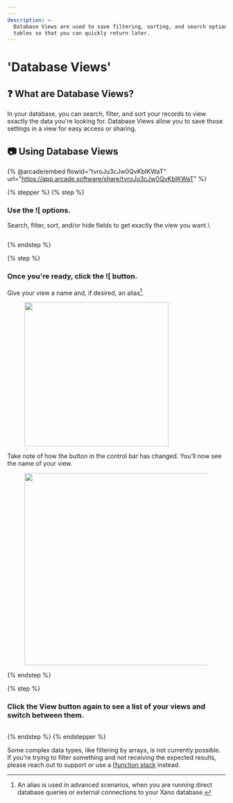```yaml
---
---
description: >-
  Database Views are used to save filtering, sorting, and search options in your
  tables so that you can quickly return later.
---
```


# 'Database Views'

## :question: What are Database Views?

In your database, you can search, filter, and sort your records to view exactly the data you're looking for. Database Views allow you to save those settings in a view for easy access or sharing.

## :camera: Using Database Views

{% @arcade/embed flowId="tvroJu3cJw0QvKbIKWaT" url="https://app.arcade.software/share/tvroJu3cJw0QvKbIKWaT" %}

{% stepper %}
{% step %}
### Use the ![[](<../../.gitbook/assets/CleanShot 2024-12-15 at 19.15.23.png>) options.

Search, filter, sort, and/or hide fields to get exactly the view you want.\


<figure><img src="../..//assets/CleanShot 2024-12-15 at 19.16.16 (1).png" alt="" /><figcaption></figcaption></figure>
{% endstep %}

{% step %}
### Once you're ready, click the ![[](<../../.gitbook/assets/CleanShot 2024-12-15 at 19.16.56.png>) button.

Give your view a name and, if desired, an alias[^1].

<figure><img src="../..//assets/CleanShot 2024-12-15 at 19.18.05.png" alt="" width="332" /><figcaption></figcaption></figure>

Take note of how the button in the control bar has changed. You'll now see the name of your view.

<figure><img src="../..//assets/CleanShot 2024-12-15 at 19.19.13.png" alt="" width="443" /><figcaption></figcaption></figure>
{% endstep %}

{% step %}
### Click the View button again to see a list of your views and switch between them.

<figure><img src="../..//assets/CleanShot 2024-12-15 at 19.20.00.png" alt="" /><figcaption></figcaption></figure>
{% endstep %}
{% endstepper %}

<Warning>

Some complex data types, like filtering by arrays, is not currently possible. If you're trying to filter something and not receiving the expected results, please reach out to support or use a [[function stack](../../the-function-stack/functions/database-requests/query-all-records/) instead.

</Warning>



[^1]: An alias is used in advanced scenarios, when you are running direct database queries or external connections to your Xano database.